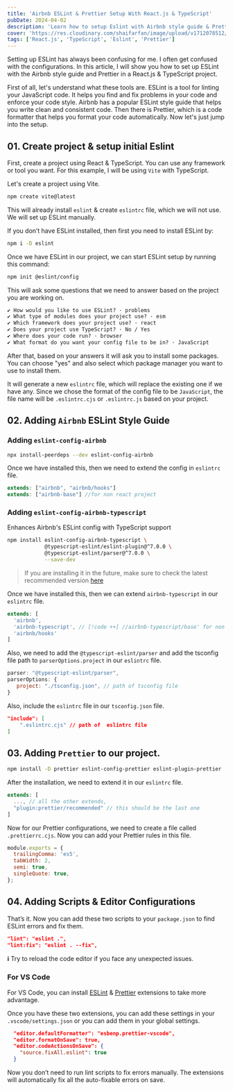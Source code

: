 ```yaml
---
title: 'Airbnb ESLint & Prettier Setup With React.js & TypeScript'
pubDate: 2024-04-02
description: 'Learn how to setup Eslint with Airbnb style guide & Prettier in a React.js & TypeScript project.'
cover: 'https://res.cloudinary.com/shaifarfan/image/upload/v1712078512/shaifarfan.com/blog/airbnb-eslint-prettier-setup-react-typescript/cover.png'
tags: ['React.js', 'TypeScript', 'Eslint', 'Prettier']
---
```


Setting up ESLint has always been confusing for me. I often get confused with the configurations. In this article, I will show you how to set up ESLint with the Airbnb style guide and Prettier in a React.js & TypeScript project.

First of all, let's understand what these tools are. ESLint is a tool for linting your JavaScript code. It helps you find and fix problems in your code and enforce your code style. Airbnb has a popular ESLint style guide that helps you write clean and consistent code. Then there is Prettier, which is a code formatter that helps you format your code automatically. Now let's just jump into the setup.

## 01. Create project & setup initial Eslint

First, create a project using React & TypeScript. You can use any framework or tool you want. For this example, I will be using `Vite` with TypeScript.

Let's create a project using Vite.

```bash
npm create vite@latest
```

This will already install `eslint` & create `eslintrc` file, which we will not use. We will set up ESLint manually.

If you don’t have ESLint installed, then first you need to install ESLint by:

```bash
npm i -D eslint
```

Once we have ESLint in our project, we can start ESLint setup by running this command:

```bash
npm init @eslint/config
```

This will ask some questions that we need to answer based on the project you are working on.

```txt
✔ How would you like to use ESLint? · problems
✔ What type of modules does your project use? · esm
✔ Which framework does your project use? · react
✔ Does your project use TypeScript? · No / Yes
✔ Where does your code run? · browser
✔ What format do you want your config file to be in? · JavaScript
```

After that, based on your answers it will ask you to install some packages. You can choose "yes" and also select which package manager you want to use to install them.

It will generate a new `eslintrc` file, which will replace the existing one if we have any. Since we chose the format of the config file to be `JavaScript`, the file name will be `.eslintrc.cjs` or `.eslintrc.js` based on your project.

## 02. Adding `Airbnb` ESLint Style Guide

### Adding `eslint-config-airbnb`

```bash
npx install-peerdeps --dev eslint-config-airbnb
```

Once we have installed this, then we need to extend the config in `eslintrc` file.

```js
extends: ["airbnb", "airbnb/hooks"]
extends: ["airbnb-base"] //for non react project
```

### Adding `eslint-config-airbnb-typescript`

Enhances Airbnb's ESLint config with TypeScript support

```bash
npm install eslint-config-airbnb-typescript \
            @typescript-eslint/eslint-plugin@^7.0.0 \
            @typescript-eslint/parser@^7.0.0 \
            --save-dev
```

> If you are installing it in the future, make sure to check the latest recommended version [here](https://github.com/iamturns/eslint-config-airbnb-typescript?tab=readme-ov-file#2-install-dependencies-and-peer-dependencies)

Once we have installed this, then we can extend `airbnb-typescript` in our `eslintrc` file.

```js
extends: [
  'airbnb',
  'airbnb-typescript', // [!code ++] //airbnb-typescript/base' for non react
  'airbnb/hooks'
]
```

Also, we need to add the `@typescript-eslint/parser` and add the tsconfig file path to `parserOptions.project` in our `eslintrc` file.

```js
parser: "@typescript-eslint/parser",
parserOptions: {
   project: "./tsconfig.json", // path of tsconfig file
}
```

Also, include the `eslintrc` file in our `tsconfig.json` file.

```json
"include": [
	".eslintrc.cjs" // path of  eslintrc file
]
```

## 03. Adding `Prettier` to our project.

```bash
npm install -D prettier eslint-config-prettier eslint-plugin-prettier
```

After the installation, we need to extend it in our `eslintrc` file.

```js
extends: [
  ..., // all the other extends,
  "plugin:prettier/recommended" // this should be the last one
]
```

Now for our Prettier configurations, we need to create a file called `.prettierrc.cjs`. Now you can add your Prettier rules in this file.

```js
module.exports = {
  trailingComma: 'es5',
  tabWidth: 2,
  semi: true,
  singleQuote: true,
};
```

## 04. Adding Scripts & Editor Configurations

That’s it. Now you can add these two scripts to your `package.json` to find ESLint errors and fix them.

```json
"lint": "eslint .",
"lint:fix": "eslint . --fix",
```

**ℹ️** Try to reload the code editor if you face any unexpected issues.

### For VS Code

For VS Code, you can install [ESLint](https://marketplace.visualstudio.com/items?itemName=dbaeumer.vscode-eslint) & [Prettier](https://marketplace.visualstudio.com/items?itemName=esbenp.prettier-vscode) extensions to take more advantage.

Once you have these two extensions, you can add these settings in your `.vscode/settings.json` or you can add them in your global settings.

```json
  "editor.defaultFormatter": "esbenp.prettier-vscode",
  "editor.formatOnSave": true,
  "editor.codeActionsOnSave": {
    "source.fixAll.eslint": true
  }
```

Now you don’t need to run lint scripts to fix errors manually. The extensions will automatically fix all the auto-fixable errors on save.
